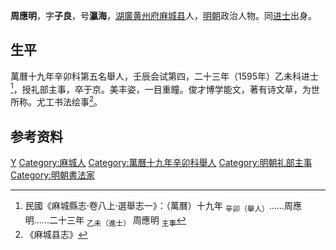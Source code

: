'''周應明'''，字'''子良'''，号'''瀛海'''，[[湖廣|湖廣]][[黄州府|黄州府]][[麻城县|麻城县]]人，[[明朝|明朝]]政治人物。同[[进士|进士]]出身。

==生平==
萬曆十九年辛卯科第五名舉人，壬辰会试第四，二十三年（1595年）乙未科进士<ref>民國《麻城縣志·卷八上·選舉志一》：（萬曆）十九年 <sub>辛卯（舉人）</sub>……周應明……二十三年 <sub>乙未（進士）</sub> 周應明 <sub>主事</sub></ref>，授礼部主事，卒于京。美丰姿，一目重瞳。俊才博学能文，著有诗文草，为世所称。尤工书法绘事<ref>《麻城县志》</ref>。

==参考资料==
{{reflist}}

{{萬曆二十三年乙未科殿試金榜}}

{{Authority control}}

{{DEFAULTSORT:Zhou周}}
[[Category:周姓|Y]]
[[Category:麻城人|Category:麻城人]]
[[Category:萬曆十九年辛卯科舉人|Category:萬曆十九年辛卯科舉人]]
[[Category:明朝礼部主事|Category:明朝礼部主事]]
[[Category:明朝書法家|Category:明朝書法家]]


{{明朝人物小作品}}